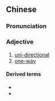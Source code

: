 {{also|单向}}
==Chinese==
{{zh-forms|s=单向}}

===Pronunciation===
{{zh-pron
|m=dānxiàng
|c=daan1 hoeng3
|cat=a
}}

===Adjective===
{{zh-adj}}

# [[uni-directional]]
# [[one-way]]

====Derived terms====
* {{zh-l|單向道}}
* {{zh-l|單向街}}